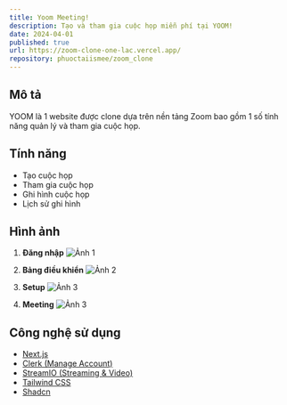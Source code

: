 ```yaml
---
title: Yoom Meeting!
description: Tạo và tham gia cuộc họp miễn phí tại YOOM!
date: 2024-04-01
published: true
url: https://zoom-clone-one-lac.vercel.app/
repository: phuoctaiismee/zoom_clone
---
```


## Mô tả
YOOM là 1 website được clone dựa trên nền tảng Zoom bao gồm 1 số tính năng quản lý và tham gia cuộc họp.

## Tính năng
- Tạo cuộc họp
- Tham gia cuộc họp
- Ghi hình cuộc họp
- Lịch sử ghi hình

## Hình ảnh

1. **Đăng nhập**
![Ảnh 1](/projects/yoom-clone/login.png)

2. **Bảng điều khiển**
![Ảnh 2](/projects/yoom-clone/dashboard.png)

3. **Setup**
![Ảnh 3](/projects/yoom-clone/setup.png)

4. **Meeting**
![Ảnh 3](/projects/yoom-clone/meeting.png)

## Công nghệ sử dụng

- [Next.js](https://nextjs.org/)
- [Clerk (Manage Account)](https://clerk.com/)
- [StreamIO (Streaming & Video)](https://getstream.io/)
- [Tailwind CSS](https://tailwindcss.com/)
- [Shadcn](https://ui.shadcn.com/)

